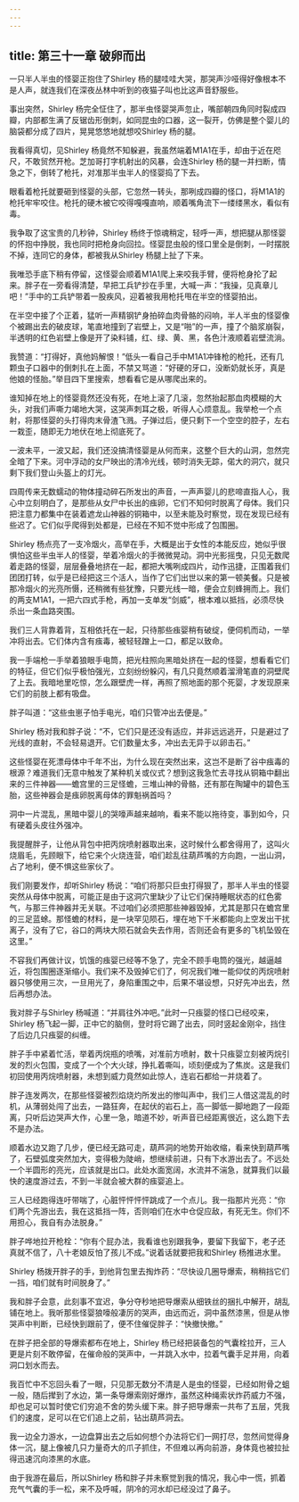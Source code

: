 ```yaml
---
---
---
```

title: 第三十一章 破卵而出
---




一只半人半虫的怪婴正抱住了Shirley 杨的腿哇哇大哭，那哭声沙哑得好像根本不是人声，就连我们在深夜丛林中听到的夜猫子叫也比这声音舒服些。

事出突然，Shirley 杨完全怔住了，那半虫怪婴哭声忽止，嘴部朝四角同时裂成四瓣，内部都生满了反锯齿形倒刺，如同昆虫的口器，这一裂开，仿佛是整个婴儿的脑袋都分成了四片，晃晃悠悠地就想咬Shirley 杨的腿。

我看得真切，见Shirley 杨竟然不知躲避，我虽然端着M1A1在手，却由于近在咫尺，不敢贸然开枪。芝加哥打字机射出的风暴，会连Shirley 杨的腿一并扫断，情急之下，倒转了枪托，对准那半虫半人的怪婴捣了下去。

眼看着枪托就要砸到怪婴的头部，它忽然一转头，那咧成四瓣的怪口，将M1A1的枪托牢牢咬住。枪托的硬木被它咬得嘎嘎直响，顺着嘴角流下一缕缕黑水，看似有毒。

我争取了这宝贵的几秒钟，Shirley 杨终于惊魂稍定，轻呼一声，想把腿从那怪婴的怀抱中挣脱，我也同时把枪身向回拉。怪婴昆虫般的怪口里全是倒刺，一时摆脱不掉，连同它的身体，都被我从Shirley 杨腿上扯了下来。

我唯恐手底下稍有停留，这怪婴会顺着M1A1爬上来咬我手臂，便将枪身抡了起来。胖子在一旁看得清楚，早把工兵铲抄在手里，大喊一声：“我操，见真章儿吧！”手中的工兵铲带着一股疾风，迎着被我用枪托甩在半空的怪婴拍出。

在半空中接了个正着，猛听一声精钢铲身拍碎血肉骨骼的闷响，半人半虫的怪婴像个被踢出去的破皮球，笔直地撞到了岩壁上，又是“啪”的一声，撞了个脑浆崩裂，半透明的红色岩壁上像是开了染料铺，红、绿、黄、黑，各色汁液顺着岩壁流淌。

我赞道：“打得好，真他妈解恨！”低头一看自己手中M1A1冲锋枪的枪托，还有几颗虫子口器中的倒刺扎在上面，不禁又骂道：“好硬的牙口，没断奶就长牙，真是他娘的怪胎。”举目四下里搜索，想看看它是从哪爬出来的。

谁知掉在地上的怪婴竟然还没有死，在地上滚了几滚，忽然抬起那血肉模糊的大头，对我们声嘶力竭地大哭，这哭声刺耳之极，听得人心烦意乱。我举枪一个点射，将那怪婴的头打得肉末骨渣飞溅。子弹过后，便只剩下一个空空的腔子，左右一栽歪，随即无力地伏在地上彻底死了。

一波未平，一波又起，我们还没搞清怪婴是从何而来，这整个巨大的山洞，忽然完全暗了下来。河中浮动的女尸映出的清冷光线，顿时消失无踪，偌大的洞穴，就只剩下我们登山头盔上的灯光。

四周传来无数蠕动的物体撞动碎石所发出的声音，一声声婴儿的悲啼直指人心，我心中立刻明白了，是那些从女尸中长出的痋卵，它们不知何时脱离了母体。我们只把注意力都集中在装着遮龙山神器的铜箱中，以至未能及时察觉，现在发现已经有些迟了。它们似乎爬得到处都是，已经在不知不觉中形成了包围圈。

Shirley 杨点亮了一支冷烟火，高举在手，大概是出于女性的本能反应，她似乎很惧怕这些半虫半人的怪婴，举着冷烟火的手微微晃动。洞中光影摇曳，只见无数爬着走路的怪婴，层层叠叠地挤在一起，都把大嘴咧成四片，动作迅捷，正围着我们团团打转，似乎是已经把这三个活人，当作了它们出世以来的第一顿美餐。只是被那冷烟火的光亮所慑，还稍微有些犹豫，只要光线一暗，便会立刻蜂拥而上。我们的两支M1A1，一把六四式手枪，再加一支单发“剑威”，根本难以抵挡，必须尽快杀出一条血路突围。

我们三人背靠着背，互相依托在一起，只待那些痋婴稍有破绽，便伺机而动，一举冲将出去。它们体内含有痋毒，被轻轻蹭上一口，都足以致命。

我一手端枪一手举着狼眼手电筒，把光柱照向黑暗处挤在一起的怪婴，想看看它们的特征，但它们似乎极怕强光，立刻纷纷躲闪，有几只竟然顺着溜滑笔直的洞壁爬了上去。我暗地里吃惊，怎么跟壁虎一样，再照了照地面的那个死婴，才发现原来它们的前肢上都有吸盘。

胖子叫道：“这些虫崽子怕手电光，咱们只管冲出去便是。”

Shirley 杨对我和胖子说：“不，它们只是还没有适应，并非远远逃开，只是避过了光线的直射，不会轻易退开。它们数量太多，冲出去无异于以卵击石。”

这些怪婴在死漂母体中千年不出，为什么现在突然出来，这岂不是断了谷中痋毒的根源？难道我们无意中触发了某种机关或仪式？想到这我急忙去寻找从铜箱中翻出来的三件神器——蟾宫里的三足怪蟾，三堆山神的骨骼，还有那在陶罐中的碧色玉胎，这些神器会是痋卵脱离母体的罪魁祸首吗？

洞中一片混乱，黑暗中婴儿的哭嚎声越来越响，看来不能以拖待变，事到如今，只有硬着头皮往外强冲。

我提醒胖子，让他从背包中把丙烷喷射器取出来，这时候什么都舍得用了，这叫火烧眉毛，先顾眼下，给它来个火烧连营，咱们趁乱往葫芦嘴的方向跑，一出山洞，占了地利，便不惧这些家伙了。

我们刚要发作，却听Shirley 杨说：“咱们将那只巨虫打得狠了，那半人半虫的怪婴突然从母体中脱离，可能正是由于这洞穴里缺少了让它们保持睡眠状态的红色雾气，与那三件神器并无关联。不过咱们必须把那些神器毁掉，尤其是那只在蟾宫里的三足蓝蜍。那怪蟾的材料，是一块罕见陨石，埋在地下千米都能向上空发出干扰离子，没有了它，谷口的两块大陨石就会失去作用，否则还会有更多的飞机坠毁在这里。”

不容我们再做计议，饥饿的痋婴已经等不急了，完全不顾手电筒的强光，越逼越近，将包围圈逐渐缩小。我们来不及毁掉它们了，何况我们唯一能仰仗的丙烷喷射器只够使用三次，一旦用光了，身陷重围之中，后果不堪设想，只好先冲出去，然后再想办法。

我对胖子与Shirley 杨喊道：“并肩往外冲吧。”此时一只痋婴的怪口已经咬来，Shirley 杨飞起一脚，正中它的脑侧，登时将它踢了出去，同时竖起金刚伞，挡住了后边几只痋婴的纠缠。

胖子手中紧着忙活，举着丙烷瓶的喷嘴，对准前方喷射，数十只痋婴立刻被丙烷引发的烈火包围，变成了一个个大火球，挣扎着嘶叫，顷刻便成为了焦炭。这是我们初回使用丙烷喷射器，未想到威力竟然如此惊人，连岩石都给一并烧着了。

胖子连发两次，在那些怪婴被烈焰烧灼所发出的惨叫声中，我们三人借这混乱的时机，从薄弱处闯了出去，一路狂奔，在起伏的岩石上，高一脚低一脚地跑了一段距离，只听后边哭声大作，心里一急，暗道不妙，听声音已经距离很近，这么跑下去不是办法。

顺着水边又跑了几步，便已经无路可走，葫芦洞的地势开始收缩，看来快到葫芦嘴了，石壁弧度突然加大，变得极为陡峭，想继续前进，只有下水游出去了。不远处一个半圆形的亮光，应该就是出口。此处水面宽阔，水流并不湍急，就算我们以最快的速度游过去，不到一半就会被大群的痋婴追上。

三人已经跑得连吁带喘了，心脏怦怦怦怦跳成了一个点儿。我一指那片光亮：“你们两个先游出去，我在这抵挡一阵，否则咱们在水中仓促应敌，有死无生。你们不用担心，我自有办法脱身。”

胖子哗地拉开枪栓：“你有个屁办法，我看谁也别跟我争，要留下我留下，老子还真就不信了，八十老娘反怕了孩儿不成。”说着话就要把我和Shirley 杨推进水里。

Shirley 杨拨开胖子的手，到他背包里去掏炸药：“尽快设几圈导爆索，稍稍挡它们一挡，咱们就有时间脱身了。”

我和胖子会意，此刻事不宜迟，争分夺秒地把导爆索从细铁丝的捆扎中解开，胡乱铺在地上。我听那些怪婴狼嚎般凄厉的哭声，由远而近，洞中虽然漆黑，但是从惨哭声中判断，已经快到跟前了，便不住催促胖子：“快撤快撤。”

在胖子把全部的导爆索都布在地上，Shirley 杨已经把装备包的气囊栓拉开，三人更是片刻不敢停留，在催命般的哭声中，一并跳入水中，拉着气囊手足并用，向着洞口划水而去。

我百忙中不忘回头看了一眼，只见那无数分不清是人是虫的怪婴，已经如附骨之蛆一般，随后撵到了水边，第一条导爆索刚好爆炸，虽然这种绳索状炸药威力不强，却也足可以暂时使它们穷追不舍的势头缓下来。胖子把导爆索一共布了五层，凭我们的速度，足可以在它们追上之前，钻出葫芦洞去。

我一边全力游水，一边盘算出去之后如何想个办法将它们一网打尽，忽然间觉得身体一沉，腿上像被几只力量奇大的爪子抓住，不但难以再向前游，身体竟也被拉扯得迅速沉向漆黑的水底。

由于我游在最后，所以Shirley 杨和胖子并未察觉到我的情况，我心中一慌，抓着充气气囊的手一松，来不及呼喊，阴冷的河水却已经没过了鼻子。